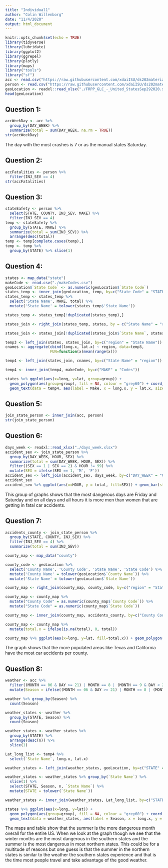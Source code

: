 ```yaml
---
title: "Individual1"
author: "Colin Willenborg"
date: "11/4/2020"
output: html_document
---
```


```r
knitr::opts_chunk$set(echo = TRUE)
library(tidyverse)
library(lubridate)
library(ggplot2)
library(ggrepel)
library(plotly)
library(maps)
library("tools")
library("sf")
acc <- read.csv("https://raw.githubusercontent.com/xdaiISU/ds202materials/master/hwlabs/fars2017/accident.csv", stringsAsFactors = FALSE)
person <- read.csv("https://raw.githubusercontent.com/xdaiISU/ds202materials/master/hwlabs/fars2017/person.csv", stringsAsFactors = FALSE)
geoLocation <- readxl::read_xlsx("./FRPP_GLC_-_United_StatesSep292020.xlsx")
head(geoLocation)
```

## Question 1:

```r
accWeekDay <- acc %>% 
  group_by(DAY_WEEK) %>% 
  summarize(total = sum(DAY_WEEK, na.rm = TRUE))
str(accWeekDay)
```

The day with the most crashes is 7 or as the manual states Saturday.

## Question 2:

```r
accFatalities <- person %>% 
  filter(INJ_SEV == 4) 
str(accFatalities)
```

## Question 3:

```r
stateSafety <- person %>% 
  select(STATE, COUNTY, INJ_SEV, MAKE) %>% 
  filter(INJ_SEV == 4)
temp <- stateSafety %>% 
  group_by(STATE, MAKE) %>% 
  summarize(total = sum(INJ_SEV)) %>% 
  arrange(desc(total)) 
temp <- temp[complete.cases(temp),]
temp <- temp %>% 
  group_by(STATE) %>% slice(1)
```

## Question 4:

```r
states <- map_data("state")
makeCode <- read.csv("./makeCodes.csv")
geoLocation$`State Code` <- as.numeric(geoLocation$`State Code`)
states_temp <- inner_join(geoLocation, temp, by=c("State Code" = "STATE"))
states_temp <- states_temp %>% 
  select('State Name', MAKE, total) %>% 
  mutate('State Name' = tolower(states_temp$'State Name'))

states_temp <- states_temp[!duplicated(states_temp),]

states_join <- right_join(states_temp, states, by = c("State Name" = "region"))

states_join <- states_join[!duplicated(states_join$`State Name`, states_join$MAKE, states_join$total),]

temp3 <- left_join(states, states_join, by=c("region" = "State Name"))
cnames <- aggregate(cbind(long.x, lat.x) ~ region, data=temp3, 
                    FUN=function(x)mean(range(x)))

temp4 <- left_join(states_join, cnames, by=c("State Name" = "region"))

temp4 <- inner_join(temp4, makeCode, by=c("MAKE" = "Codes"))

states %>% ggplot(aes(x=long, y=lat, group=group)) +
  geom_polygon(aes(group=group), fill = NA, colour = "grey60") + coord_map() + 
  geom_text(data = temp4, aes(label = Make, x = long.x, y = lat.x, size=1))+ ylab("Lat") + xlab("Long") + ggtitle("Most Dangerous Make per State")
```

## Question 5: 

```r
join_state_person <- inner_join(acc, person)
str(join_state_person)
```

## Question 6:

```r
days_week <- readxl::read_xlsx("./days_week.xlsx")
accident_sex <- join_state_person %>% 
  group_by(DAY_WEEK, HOUR, SEX) %>% 
  summarize(total = sum(DAY_WEEK, HOUR, SEX)) %>% 
  filter((SEX == 1 | SEX == 2) & HOUR != 99) %>% 
  mutate(SEX = ifelse(SEX == 1, 'M', 'F'))
accident_sex <- left_join(accident_sex, days_week, by=c("DAY_WEEK" = "Code"))
accident_sex
accident_sex %>% ggplot(aes(x=HOUR, y = total, fill=SEX)) + geom_bar(stat="identity") + facet_wrap(~Day_Week) + ylab("Total") + xlab("Hour") + ggtitle("People in Accidents by Day and Gender")
```
This group of graphs shows that the most dangerous days are Friday and Saturday and on all days and all hours it is more men than women that are getting in fatal car accidents. 

## Question 7: 

```r
accidents_county <- join_state_person %>% 
  group_by(STATE, COUNTY, INJ_SEV) %>% 
  filter(INJ_SEV == 4) %>% 
  summarize(total = sum(INJ_SEV))

county_map <- map_data("county")

county_code <- geoLocation %>% 
  select('County Name', 'County Code', 'State Name', 'State Code') %>% 
  mutate('County Name' = tolower(geoLocation$`County Name`)) %>% 
  mutate('State Name' = tolower(geoLocation$`State Name`))

county_map <- right_join(county_map, county_code, by=c("region" = "State Name", "subregion" = "County Name"))

county_map <- county_map %>% 
  mutate("County Code" = as.numeric(county_map$`County Code`)) %>% 
  mutate("State Code" = as.numeric(county_map$`State Code`))

county_map <- inner_join(county_map, accidents_county, by=c("County Code" = "COUNTY", "State Code" = "STATE"))

county_map <- county_map %>% 
  mutate(total.x = ifelse(is.na(total), 0, total))

county_map %>% ggplot(aes(x=long, y=lat, fill=total.x)) + geom_polygon(aes(group = group, fill=total.x)) + coord_map()
```

The graph shows that the more populated areas like Texas and California have the most car accidents per county.


## Question 8: 

```r
weather <- acc %>% 
  filter((MONTH == 06 & DAY >= 21) | MONTH == 8 | (MONTH == 9 & DAY < 23) | (MONTH == 12 & DAY > 20) | MONTH == 1 | MONTH == 2 | (MONTH == 3 & DAY == 7)) %>% 
  mutate(Season = ifelse((MONTH == 06 & DAY >= 21) | MONTH == 8 | (MONTH == 9 & DAY < 23), 'Summer', 'Winter'))

weather %>% group_by(Season) %>% 
  count(Season)

weather_states <- weather %>% 
  group_by(STATE, Season) %>%
  count(Season)

weather_states <- weather_states %>% 
  group_by(STATE) %>% 
  arrange(desc(n)) %>% 
  slice(1)

Lat_long_list <- temp4 %>% 
  select(`State Name`, long.x, lat.x)

weather_states <- left_join(weather_states, geoLocation, by=c("STATE" = "State Code"))

weather_states <- weather_states %>% group_by(`State Name`) %>% 
  slice(1) %>% 
  select(STATE, Season, n, `State Name`) %>% 
  mutate(STATE = tolower(`State Name`))

weather_states <- inner_join(weather_states, Lat_long_list, by=c("STATE" = "State Name"))

states %>% ggplot(aes(x=long, y=lat)) +
  geom_polygon(aes(group=group), fill = NA, colour = "grey60") + coord_map() + 
  geom_text(data = weather_states, aes(label = Season, x = long.x, y = lat.x, size=1)) + ylab("Lat") + xlab("Long") + ggtitle("Accidents by Season and State") 
```
The maps and table show that the summer is the more dangerous month overall for the entire US. When we look at the graph though we see that the winter months are the most dangerous in the southern states and the summer is the most dangerous in most northern states. This could be for a multitude of reasons but one guess is that the summer in the northern states is similar to the weather the southern states experience and that is the time most people travel and take advantage of the good weather.

